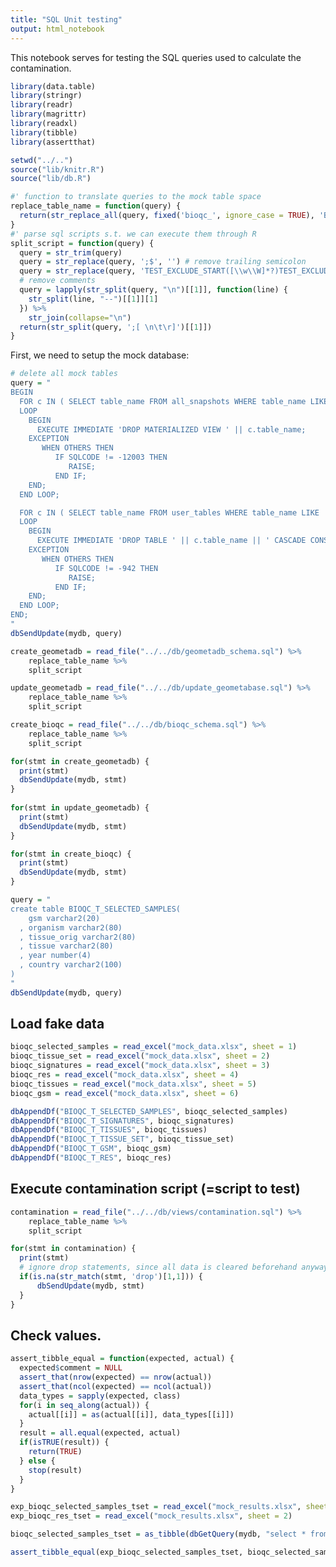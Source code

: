 ```yaml
---
title: "SQL Unit testing"
output: html_notebook
---
```


This notebook serves for testing the SQL queries used to calculate the contamination. 

```r
library(data.table)
library(stringr)
library(readr)
library(magrittr)
library(readxl)
library(tibble)
library(assertthat)

setwd("../..")
source("lib/knitr.R")
source("lib/db.R")
```



```r
#' function to translate queries to the mock table space
replace_table_name = function(query) {
  return(str_replace_all(query, fixed('bioqc_', ignore_case = TRUE), 'BIOQC_T_'))
}
#' parse sql scripts s.t. we can execute them through R
split_script = function(query) {
  query = str_trim(query)
  query = str_replace(query, ';$', '') # remove trailing semicolon
  query = str_replace(query, 'TEST_EXCLUDE_START([\\w\\W]*?)TEST_EXCLUDE_END', '') # remove exclusion blocks
  # remove comments
  query = lapply(str_split(query, "\n")[[1]], function(line) {
    str_split(line, "--")[[1]][1]
  }) %>%
    str_join(collapse="\n")
  return(str_split(query, ';[ \n\t\r]')[[1]])
}
```

First, we need to setup the mock database: 

```r
# delete all mock tables
query = "
BEGIN
  FOR c IN ( SELECT table_name FROM all_snapshots WHERE table_name LIKE 'BIOQC#_T#_%' escape '#' )
  LOOP
    BEGIN
      EXECUTE IMMEDIATE 'DROP MATERIALIZED VIEW ' || c.table_name;
    EXCEPTION
       WHEN OTHERS THEN
          IF SQLCODE != -12003 THEN
             RAISE;
          END IF;
    END;
  END LOOP;

  FOR c IN ( SELECT table_name FROM user_tables WHERE table_name LIKE 'BIOQC#_T#_%' escape '#' )
  LOOP
    BEGIN
      EXECUTE IMMEDIATE 'DROP TABLE ' || c.table_name || ' CASCADE CONSTRAINTS';
    EXCEPTION
       WHEN OTHERS THEN
          IF SQLCODE != -942 THEN
             RAISE;
          END IF;
    END;
  END LOOP;
END;
"
dbSendUpdate(mydb, query)

create_geometadb = read_file("../../db/geometadb_schema.sql") %>%
    replace_table_name %>%
    split_script

update_geometadb = read_file("../../db/update_geometabase.sql") %>%
    replace_table_name %>%
    split_script

create_bioqc = read_file("../../db/bioqc_schema.sql") %>%
    replace_table_name %>%
    split_script

for(stmt in create_geometadb) {
  print(stmt)
  dbSendUpdate(mydb, stmt)
}
  
for(stmt in update_geometadb) {
  print(stmt)
  dbSendUpdate(mydb, stmt)
}

for(stmt in create_bioqc) {
  print(stmt)
  dbSendUpdate(mydb, stmt)
}

```

```r
query = "
create table BIOQC_T_SELECTED_SAMPLES(
    gsm varchar2(20)
  , organism varchar2(80)
  , tissue_orig varchar2(80)
  , tissue varchar2(80)
  , year number(4)
  , country varchar2(100)
)
"
dbSendUpdate(mydb, query)
```

## Load fake data
```r
bioqc_selected_samples = read_excel("mock_data.xlsx", sheet = 1)
bioqc_tissue_set = read_excel("mock_data.xlsx", sheet = 2)
bioqc_signatures = read_excel("mock_data.xlsx", sheet = 3)
bioqc_res = read_excel("mock_data.xlsx", sheet = 4)
bioqc_tissues = read_excel("mock_data.xlsx", sheet = 5)
bioqc_gsm = read_excel("mock_data.xlsx", sheet = 6)

dbAppendDf("BIOQC_T_SELECTED_SAMPLES", bioqc_selected_samples)
dbAppendDf("BIOQC_T_SIGNATURES", bioqc_signatures)
dbAppendDf("BIOQC_T_TISSUES", bioqc_tissues)
dbAppendDf("BIOQC_T_TISSUE_SET", bioqc_tissue_set)
dbAppendDf("BIOQC_T_GSM", bioqc_gsm)
dbAppendDf("BIOQC_T_RES", bioqc_res)

```

## Execute contamination script (=script to test)
```r
contamination = read_file("../../db/views/contamination.sql") %>%
    replace_table_name %>%
    split_script

for(stmt in contamination) {
  print(stmt)
  # ignore drop statements, since all data is cleared beforehand anyway. 
  if(is.na(str_match(stmt, 'drop')[1,1])) {
      dbSendUpdate(mydb, stmt)
  }
}
```

## Check values. 
```r
assert_tibble_equal = function(expected, actual) {
  expected$comment = NULL
  assert_that(nrow(expected) == nrow(actual))
  assert_that(ncol(expected) == ncol(actual))
  data_types = sapply(expected, class)
  for(i in seq_along(actual)) {
    actual[[i]] = as(actual[[i]], data_types[[i]])
  }
  result = all.equal(expected, actual)
  if(isTRUE(result)) {
    return(TRUE)
  } else {
    stop(result)
  }
}

```

```r
exp_bioqc_selected_samples_tset = read_excel("mock_results.xlsx", sheet = 1)
exp_bioqc_res_tset = read_excel("mock_results.xlsx", sheet = 2)

bioqc_selected_samples_tset = as_tibble(dbGetQuery(mydb, "select * from bioqc_t_selected_samples_tset"))

assert_tibble_equal(exp_bioqc_selected_samples_tset, bioqc_selected_samples_tset)
```

